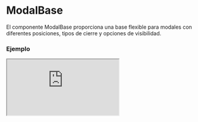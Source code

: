 
# ModalBase

El componente ModalBase proporciona una base flexible para modales con diferentes posiciones, tipos de cierre y opciones de visibilidad.

### Ejemplo

<Iframe
  minHeightIframe="30dvh"
  src="https://fenextjs-component-storybook.vercel.app/iframe.html?args=&id=modal-modalbase--index&viewMode=story"
/>

### Importacion

Para importar el componente ModalBase, se puede hacer desde fenextjs

```tsx copy
import { ModalBase } from "fenextjs";
```

### Parametros

| Parametro                      | Tipo                                                                                                                                          | Requerido | Default     | Descripcion                                                                                  |
| ------------------------------ | --------------------------------------------------------------------------------------------------------------------------------------------- | --------- | ----------- | -------------------------------------------------------------------------------------------- |
| active                         | boolean                                                                                                                                       | no        | false       | Indica si el modal está activo.                                                              |
| activeName                     | boolean \| null                                                                                                                               | no        | undefined   | Indica si el nombre específico del modal está activo.                                        |
| activeNameLast                 | boolean \| null                                                                                                                               | no        | undefined   | Indica si el último nombre activo del modal está activo.                                     |
| childrenUseActiveForShowHidden | boolean                                                                                                                                       | no        | false       | Determina si los elementos secundarios utilizan el estado activo para mostrarse u ocultarse. |
| disabledClose                  | boolean                                                                                                                                       | no        | false       | Indica si el cierre del modal está deshabilitado.                                            |
| useRender                      | boolean                                                                                                                                       | no        | false       | Determina si el modal utiliza renderización condicional.                                     |
| type                           | 'top' \| 'left' \| 'right' \| 'bottom' \| 'center' \| 'full' \| 'layout-grid' \| 'top-right' \| 'top-left' \| 'bottom-right' \| 'bottom-left' | no        | 'center'    | Define el tipo de modal o la posición en la que se muestra.                                  |
| typeClose                      | 'out' \| 'inset' \| 'none'                                                                                                                    | no        | 'out'       | Especifica el tipo de botón de cierre para el modal.                                         |
| onClose                        | function                                                                                                                                      | no        | undefined   | Función que se ejecuta al cerrar el modal.                                                   |
| name                           | string                                                                                                                                        | no        | undefined   | Nombre identificador del modal.                                                              |
| nameLocalStorage               | string                                                                                                                                        | no        | undefined   | Nombre clave en localStorage para el modal.                                                  |
| closeComponent                 | ReactNode                                                                                                                                     | no        | \<Close /\> | Componente personalizado de cierre para el modal.                                            |
| className                      | string                                                                                                                                        | no        | ''          | Clase CSS para personalizar el contenedor del modal.                                         |
| classNameBg                    | string                                                                                                                                        | no        | ''          | Clase CSS para personalizar el fondo del modal.                                              |
| classNameClose                 | string                                                                                                                                        | no        | ''          | Clase CSS para personalizar el icono de cierre del modal.                                    |
| classNameContent               | string                                                                                                                                        | no        | ''          | Clase CSS para personalizar el contenido del modal.                                          |

### Storybook

Para ver el storybook del componente lo puede hacer con este [link](https://fenextjs-component-storybook.vercel.app/?path=/story/modal-modalbase--index)

### Usos

- Modal básico

```tsx copy
<ModalBase active={true} />
```

- Modal con contenido personalizado

```tsx copy
<ModalBase active={true}>Contenido del modal</ModalBase>
```

- Modal con botón de cierre deshabilitado

```tsx copy
<ModalBase active={true} disabledClose={true} />
```

- Modal con posición superior derecha

```tsx copy
<ModalBase active={true} type="top-right" />
```
